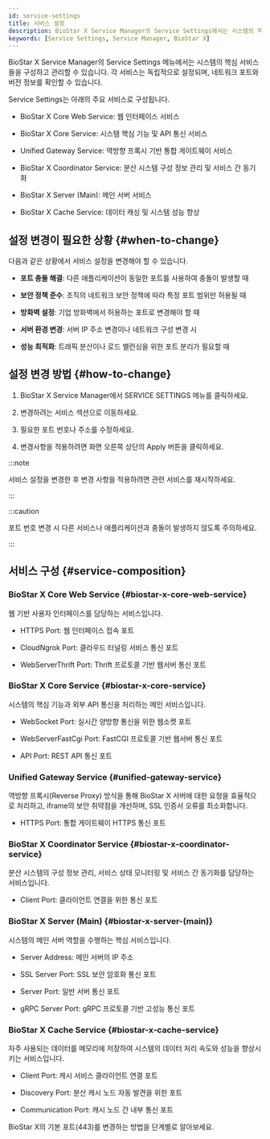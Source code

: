 ```yaml
---
id: service-settings
title: 서비스 설정
description: BioStar X Service Manager의 Service Settings에서는 시스템의 핵심 서비스들을 구성하고 관리할 수 있습니다.
keywords: [Service Settings, Service Manager, BioStar X]
---
```


<Cmd>BioStar X Service Manager</Cmd>의 <Cmd>Service Settings</Cmd> 메뉴에서는 시스템의 핵심 서비스들을 구성하고 관리할 수 있습니다. 각 서비스는 독립적으로 설정되며, 네트워크 포트와 버전 정보를 확인할 수 있습니다.

<Cmd>Service Settings</Cmd>는 아래의 주요 서비스로 구성됩니다.

* <Cmd>BioStar X Core Web Service</Cmd>: 웹 인터페이스 서비스

* <Cmd>BioStar X Core Service</Cmd>: 시스템 핵심 기능 및 API 통신 서비스  

* <Cmd>Unified Gateway Service</Cmd>: 역방향 프록시 기반 통합 게이트웨이 서비스

* <Cmd>BioStar X Coordinator Service</Cmd>: 분산 시스템 구성 정보 관리 및 서비스 간 동기화

* <Cmd>BioStar X Server (Main)</Cmd>: 메인 서버 서비스

* <Cmd>BioStar X Cache Service</Cmd>: 데이터 캐싱 및 시스템 성능 향상


## 설정 변경이 필요한 상황 {#when-to-change}

다음과 같은 상황에서 서비스 설정을 변경해야 할 수 있습니다.

* **포트 충돌 해결**: 다른 애플리케이션이 동일한 포트를 사용하여 충돌이 발생할 때

* **보안 정책 준수**: 조직의 네트워크 보안 정책에 따라 특정 포트 범위만 허용될 때

* **방화벽 설정**: 기업 방화벽에서 허용하는 포트로 변경해야 할 때

* **서버 환경 변경**: 서버 IP 주소 변경이나 네트워크 구성 변경 시

* **성능 최적화**: 트래픽 분산이나 로드 밸런싱을 위한 포트 분리가 필요할 때


## 설정 변경 방법 {#how-to-change}

1. <Cmd>BioStar X Service Manager</Cmd>에서 <Cmd>SERVICE SETTINGS</Cmd> 메뉴를 클릭하세요.

1. 변경하려는 서비스 섹션으로 이동하세요.

1. 필요한 포트 번호나 주소를 수정하세요.

1. 변경사항을 적용하려면 화면 오른쪽 상단의 <Cmd>Apply</Cmd> 버튼을 클릭하세요.

:::note

서비스 설정을 변경한 후 변경 사항을 적용하려면 관련 서비스를 재시작하세요.

:::

:::caution

포트 번호 변경 시 다른 서비스나 애플리케이션과 충돌이 발생하지 않도록 주의하세요.

:::

## 서비스 구성 {#service-composition}

### BioStar X Core Web Service {#biostar-x-core-web-service}

웹 기반 사용자 인터페이스를 담당하는 서비스입니다.

* <Cmd>HTTPS Port</Cmd>: 웹 인터페이스 접속 포트

* <Cmd>CloudNgrok Port</Cmd>: 클라우드 터널링 서비스 통신 포트

* <Cmd>WebServerThrift Port</Cmd>: Thrift 프로토콜 기반 웹서버 통신 포트

### BioStar X Core Service {#biostar-x-core-service}

시스템의 핵심 기능과 외부 API 통신을 처리하는 메인 서비스입니다.

* <Cmd>WebSocket Port</Cmd>: 실시간 양방향 통신을 위한 웹소켓 포트

* <Cmd>WebServerFastCgi Port</Cmd>: FastCGI 프로토콜 기반 웹서버 통신 포트

* <Cmd>API Port</Cmd>: REST API 통신 포트

### Unified Gateway Service {#unified-gateway-service}

역방향 프록시(Reverse Proxy) 방식을 통해 BioStar X 서버에 대한 요청을 효율적으로 처리하고, iframe의 보안 취약점을 개선하며, SSL 인증서 오류를 최소화합니다.

* <Cmd>HTTPS Port</Cmd>: 통합 게이트웨이 HTTPS 통신 포트

### BioStar X Coordinator Service {#biostar-x-coordinator-service}

분산 시스템의 구성 정보 관리, 서비스 상태 모니터링 및 서비스 간 동기화를 담당하는 서비스입니다.

* <Cmd>Client Port</Cmd>: 클라이언트 연결을 위한 통신 포트

### BioStar X Server (Main) {#biostar-x-server-(main)}

시스템의 메인 서버 역할을 수행하는 핵심 서비스입니다.

* <Cmd>Server Address</Cmd>: 메인 서버의 IP 주소

* <Cmd>SSL Server Port</Cmd>: SSL 보안 암호화 통신 포트

* <Cmd>Server Port</Cmd>: 일반 서버 통신 포트

* <Cmd>gRPC Server Port</Cmd>: gRPC 프로토콜 기반 고성능 통신 포트

### BioStar X Cache Service {#biostar-x-cache-service}

자주 사용되는 데이터를 메모리에 저장하여 시스템의 데이터 처리 속도와 성능을 향상시키는 서비스입니다.

* <Cmd>Client Port</Cmd>: 캐시 서비스 클라이언트 연결 포트

* <Cmd>Discovery Port</Cmd>: 분산 캐시 노드 자동 발견을 위한 포트

* <Cmd>Communication Port</Cmd>: 캐시 노드 간 내부 통신 포트

<NextSteps>
<NextItem to='change-port'>

BioStar X의 기본 포트(443)를 변경하는 방법을 단계별로 알아보세요.

</NextItem>
</NextSteps>
